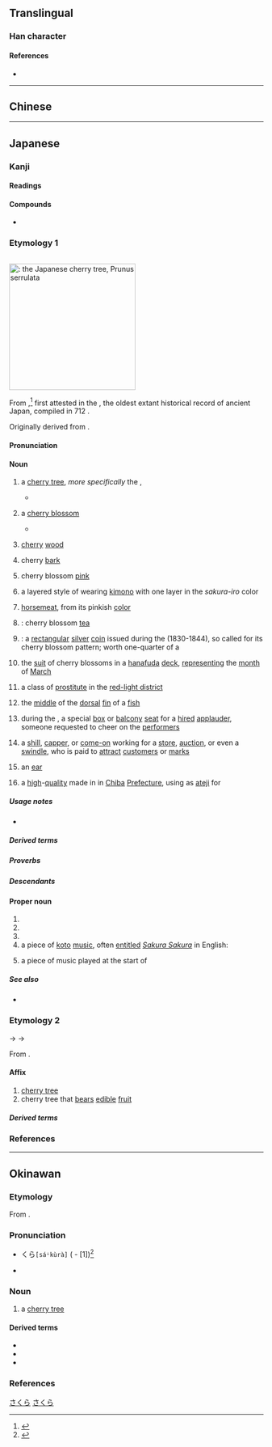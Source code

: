 {{also|櫻|樱}}
{{character info/new}}
==Translingual==
{{Han simplified forms|櫻|桜|樱}}

===Han character===
{{Han char|rn=75|rad=木|as=06|sn=10|four=|canj=DFV|ids=⿰木⿱⺍女}}

====References====
* {{Han ref|kx=0526.211|dkj=14796|hdz=21207.051|uh=685C|ud=26716}}

----

==Chinese==
{{zh-see|櫻|ss}}

----

==Japanese==
{{ja-kanji forms|桜|櫻}}

===Kanji===
{{ja-kanji|grade=5|rs=木06|kyu=櫻}}

====Readings====
{{ja-readings
|goon=よう<やう
|kanon=おう<あう
|kun=さくら-
}}

====Compounds====
* {{ja-r|山桜桃|ユスラ-ウメ|{{taxlink|Prunus tomentosa|species|ver=180319}}}}

===Etymology 1===
{{ja-kanjitab|yomi=k|さくら}}
<div style="float:right;clear:both;">
[[File:Cerisier_du_Japon_Prunus_serrulata.jpg|thumb|250px|{{m|ja||桜|tr=sakura}}: the '''Japanese cherry tree''', ''Prunus serrulata'']]
{{wp|lang=ja|サクラ}}
{{wp|Prunus serrulata}}
{{wp|Cherry blossom}}

From {{inh|ja|ojp|sort=さくら|-}},<ref name="KDJ">{{R:Kokugo Dai Jiten}}</ref> first attested in the ''{{w|Kojiki}}'', the oldest extant historical record of ancient Japan, compiled in 712 {{CE}}.

Originally derived from {{com|ja|sort=さくら|咲く|tr1=saku|t1=to [[bloom]], [[burst]] [[open]]|等|tr2=-ra|pos2=nominalizing and pluralizing suffix}}. {{rfv-etym|ja|sort=さくら}}

====Pronunciation====
{{ja-pron|yomi=k|さくら|acc=0|acc_ref=DJR}}

====Noun====
{{ja-noun|kyu=櫻|さくら|サクラ}}

# a [[cherry tree]], ''more specifically'' the {{vern|Japanese cherry}}, {{taxlink|Prunus serrulata|species|ver=191005}}
#* {{RQ:Kokinshū|16|832}}
#*: {{ja-usex|[[深草]]の[[野辺]]の'''桜'''し心あらば[[今年]][[ばかり]]は[[墨染]]に咲け|^ふかくさ-の-のべ の '''さくら''' し こころ あらば ことし ばかり は すみぞめ に さけ|O '''cherry trees''' of Fukakusa Field! If you truly have a heart this year, at least you'll be dressed in blossoms dyed in inky black.<ref>{{cite-book|1996|Laurel Rasplica Rodd|author2=Mary Catherine Henkenius|Kokinshū: A Collection of Poems Ancient and Modern|series=C & T Asian literature series; C & T Asian languages series|edition=reprint|publisher=Cheng & Tsui|isbn=0-8872-7249-5|page=288}}</ref>|sort=さくら}}
#: {{synonyms|ja|桜木|tr=sakuragi}}
#: {{hypernyms|ja|薔薇|tr=bara}}
# {{short for|ja|桜花|tr=sakurabana|dot=:|sort=さくら}} a [[cherry blossom]]
#* {{RQ:Goshūishū|1|120; also ''{{w|Ogura Hyakunin Isshu|Hyakunin Isshu}}'', poem 73}}
#*: {{ja-usex|[[高砂の]][[尾上|をのへ]]の'''桜'''咲きに[[けり]][[外%山]]の[[霞|かすみ]][[立てる|立たず]]もあらなむ|たかさご の をのへ の '''さくら''' さきにけり と%やま の かすみ たたず も あらなむ|rom=Takasago no onoe no '''sakura''' sakinikeri toyama no kasumi tatazu mo aranan|The '''cherries''' on Takasago peak have come into bloom; may the haze not rise on the outer slopes.<ref>{{cite-book|1993|{{w|Princess Shikishi}}|author2=Hiroaki Sato|String of Beads: Complete Poems of Princess Shikishi|series=A publication of the School of Hawaiian, Asian & Pacific studies; SHAPS library of translations|edition=illustrated|publisher=University of Hawaii Press|isbn=0-8248-1483-5|page=77}}</ref>|sort=さくら}}
# {{short for|ja|桜木|tr=sakuragi|dot=:}} [[cherry]] [[wood]]
# {{short for|ja|桜皮|tr=sakuragawa|dot=:}} cherry [[bark]]
# {{short for|ja|桜色|tr=sakura-iro|dot=:}} cherry blossom [[pink]]
# {{short for|ja|[[桜襲]], [[桜重]]|tr=sakura-gasane|dot=:}} a layered style of wearing [[kimono]] with one layer in the ''sakura-iro'' color
# {{short for|ja|桜肉|tr=sakura niku|dot=:}} [[horsemeat]], from its pinkish [[color]]
# {{short for|ja|桜湯|tr=sakurayu|nodot=1}}: cherry blossom [[tea]]
# {{synonym of|ja|天保一分銀|tr=Tenpō ichibugin|nodot=1}}: a [[rectangular]] [[silver]] [[coin]] issued during the {{w|Tenpō|Tenpō era}} (1830-1844), so called for its cherry blossom pattern; worth one-quarter of a {{m|ja|両|tr=ryō}}
# {{lb|ja|sort=さくら|card games}} the [[suit]] of cherry blossoms in a [[hanafuda]] [[deck]], [[represent]]ing the [[month]] of [[March]]
# {{lb|ja|sort=さくら|Kansai}} a class of [[prostitute]] in the [[red-light district]]
# the [[middle]] of the [[dorsal]] [[fin]] of a [[fish]]
# {{lb|ja|sort=さくら|theater|historical}} during the {{w|Edo Period}}, a special [[box]] or [[balcony]] [[seat]] for a [[hired]] [[applauder]], someone requested to cheer on the [[performer]]s
# {{lb|ja|sort=さくら|slang}} a [[shill]], [[capper]], or [[come-on]] working for a [[store]], [[auction]], or even a [[swindle]], who is paid to [[attract]] [[customer]]s or [[mark]]s
# {{lb|ja|sort=さくら|slang}} an [[ear]]
# {{short for|ja|[[桜炭]], [[佐倉炭]]|tr=Sakura-zumi|dot=:}} a [[high]]-[[quality]] {{m|ja|炭|tr=sumi||[[charcoal]]}} made in {{m|ja|佐倉|tr={{w|Sakura, Chiba|Sakura}}}} in [[Chiba]] [[prefecture|Prefecture]], using {{m|ja||桜}} as [[ateji]] for {{m|ja||佐倉}}

=====Usage notes=====
* {{U:ja:biology|サクラ}}

=====Derived terms=====
{{col3-u|ja
|{{ja-r|桜%麻|さくら%-あさ}}
|{{ja-r|桜%井|^さくら%い}}
|{{ja-r|桜 烏賊|さくら いか}}
|{{ja-r|桜%色|さくら%-いろ|[[pink]]; [[florid]]}}
|{{ja-r|桜%煎り|さくら%-いり}}, {{ja-r|桜%煮|さくら%-に}}
|{{ja-r|桜%魚|さくら%-うお}}
|{{ja-r|桜 鯎|さくら うぐい}}
|{{ja-r|桜%会|^さくら%-え}}
|{{ja-r|桜%海老|サクラ%-エビ|rom=-}}, {{ja-r|桜蝦|サクラ%-エビ}}
|{{ja-r|桜%麻|さくら%お}}
|{{ja-r|桜%縅|さくら%-おどし}}
|{{ja-r|桜%鹿の子|^さくら%が-の-こ}}
|{{ja-r|桜%会|^さくら%-かい}}
|{{ja-r|桜%貝|サクラ%ガイ}}
|{{ja-r|桜%狩|さくら%がり|rom=-}}, {{ja-r|桜%狩り|さくら%がり}}
|{{ja-r|桜%襲|さくら%がさね|rom=-}}, {{ja-r|桜%重|さくら%-がさね}}
|{{ja-r|桜%紙|さくら%-がみ}}
|{{ja-r|桜%粥|さくら%-がゆ}}
|{{ja-r|桜%川|^さくら%がわ}}
|{{ja-r|桜%木|さくら%ぎ}}
|{{ja-r|桜%区|^さくら%-く}}
|{{ja-r|桜%草|サクラ%グサ}}
|{{ja-r|桜 御飯|さくら ごはん}}
|{{ja-r|桜サイト|サクラ サイト}}
|{{ja-r|桜%島|^さくら%じま}}
|{{ja-r|桜%炭|^さくら%-ずみ}}
|{{ja-r|桜%前線|さくら% ぜんせん|cherry-blossom [[front]]}}
|{{ja-r|桜%草|サクラ%ソウ}}
|{{ja-r|桜%田|^さくら%だ}}
|{{ja-r|桜%鯛|サクラ%ダイ}}
|{{ja-r|桜%蓼|サクラ%タデ|{{taxlink|Persicaria conspicua|species|ver=180318}}}}
|{{ja-r|桜チーズ|さくら チーズ}}
|{{ja-r|桜%茶屋|さくら%-ぢゃや}}
|{{ja-r|桜%月|さくら%づき}}
|{{ja-r|桜%尽くし|さくら%-づくし|rom=-}}, {{ja-r|桜%尽し|さくら%-づくし}}
|{{ja-r|桜%漬|さくら%-づけ|rom=-}}, {{ja-r|桜%漬け|さくら%-づけ}}
|{{ja-r|桜%灯籠|さくら%-どうろう}}
|{{ja-r|桜%時|さくら%-どき}}
|{{ja-r|桜鍋|さくらなべ}}
|{{ja-r|桜 肉|さくら にく}}
|{{ja-r|桜 海苔|サクラ ノリ}}
|{{ja-r|桜%灰|^さくら%-ばい}}
|{{ja-r|桜花|さくらばな}}
|{{ja-r|桜%人|さくら%-びと}}
|{{ja-r|桜 吹雪|さくら ふぶき|[[flurry]] of [[fall]]ing cherry blossoms}}
|{{ja-r|桜%乾し|さくら%ぼし}}
|{{ja-r|桜%鱒|サクラ%マス|cherry salmon|pos={{taxlink|Oncorhynchus masou|species|ver=180319}}}}
|{{ja-r|桜%間|^さくら%ま}}
|{{ja-r|桜%丸|^さくら%まる}}
|{{ja-r|桜 味噌|さくら みそ}}
|{{ja-r|桜 結び|さくら むすび}}
|{{ja-r|桜%飯|さくら%めし}}
|{{ja-r|桜%餅|さくら%もち}}
|{{ja-r|桜 紅葉|さくら もみじ}}
|{{ja-r|桜%守|さくら%もり}}
|{{ja-r|桜%湯|さくら%ゆ}}
|{{ja-r|さくらレポート|^さくら-レポート}}
|{{ja-r|桜桃|さくらんぼ}}
|{{ja-r|桜ん坊|さくらんぼう}}
|{{ja-r|桜%蘭|サクラ%ラン|''[[Hoya carnosa]]''}}
|{{ja-r|浅%葱%桜|アサ%ギ%-ザクラ}}
|{{ja-r|徒%桜|あだ%ざくら}}
|{{ja-r|秋%桜|アキ%ザクラ}}
|{{ja-r|朝%桜|あさ%-ざくら}}
|{{ja-r|有明%桜|アリアケ%-ザクラ}}
|{{ja-r|家%桜|いえ%-ざくら}}
|{{ja-r|石%割り桜|いし%わり-ざくら}}
|{{ja-r|糸%桜|イト%ザクラ}}
|{{ja-r|渦%桜|ウズ%ザクラ}}
|{{ja-r|薄%桜|うす%ざくら}}
|{{ja-r|淡墨%-桜|^うすずみ%-ざくら}}
|{{ja-r|薄花%桜|うすはな%-ざくら}}
|{{ja-r|雲珠%桜|ウズ%-ザクラ}}
|{{ja-r|姥%桜|うば%ざくら}}
|{{ja-r|上溝 桜|ウワミズ サクラ|rom=-}}, {{ja-r|上%不見 桜|ウワ%ミズ サクラ|{{taxlink|Prunus grayana|species|ver=180319}}}}
|{{ja-r|江戸%桜|^エド%-ザクラ}}
|{{ja-r|大島%桜|^オオシマ%-ザクラ}}
|{{ja-r|遅%桜|おそ%ざくら}}
|{{ja-r|霞%桜|カスミ%ザクラ}}
|{{ja-r|堅%桜|カタ%ザクラ}}
|{{ja-r|樺%桜|カニワ%ザクラ}}
|{{ja-r|樺%桜|カバ%ザクラ}}
|{{ja-r|河%津%桜|^カワ%ヅ%-ザクラ}}
|{{ja-r|寒%桜|カン%ザクラ}}
|{{ja-r|寒%緋%桜|カン%ヒ%-ザクラ}}
|{{ja-r|黄%桜|キ%ザクラ}}
|{{ja-r|葛%桜|くず%ざくら}}
|{{ja-r|朽ち木%桜|くちき%-ざくら}}
|{{ja-r|熊谷%桜|^クマガイ%-ザクラ}}
|{{ja-r|雲%居 の 桜|くも%い の さくら}}
|{{ja-r|小%米%桜|コ%ゴメ%-ザクラ}}
|{{ja-r|小%桜|こ%ざくら}}
|{{ja-r|御%所%桜|ゴ%ショ%-ザクラ}}
|{{ja-r|零れ桜|こぼれ-ざくら}}
|{{ja-r|金剛%桜|コンゴウ%-ザクラ}}
|{{ja-r|西行%桜|^さいぎょう%-ざくら}}
|{{ja-r|左%近の桜|^さ%こん の さくら}}
|{{ja-r|里%桜|サト%ザクラ}}
|{{ja-r|塩竈%桜|シオガマ%-ザクラ}}
|{{ja-r|四季%桜|シキ%-ザクラ}}
|{{ja-r|垂り桜|しだり%-ざくら|{{taxlink|Prunus pendula|species|ver=180318}}}}
|{{ja-r|枝垂れ桜|しだれ%-ざくら|rom=-}}, {{ja-r|垂%桜|シダレ%-ザクラ}}
|{{ja-r|四手%桜|シデ%-ザクラ}}
|{{ja-r|芝%桜|シバ%ザクラ|{{taxlink|Phlox subulata|species|ver=180319}}}}
|{{ja-r|十%月%桜|ジュウ%ガツ%-ザクラ}}
|{{ja-r|秋色%桜|^しゅうしき%-ざくら}}
|{{ja-r|白%桜|シロ%ザクラ}}
|{{ja-r|神代%桜|^じんだい%-ざくら}}
|{{ja-r|墨染%桜|スミゾメ%-ザクラ}}
|{{ja-r|千本%桜|^せんぼん%ざくら}}
|{{ja-r|田打ち桜|たうち-ざくら}}
|{{ja-r|高%嶺%桜|タカ%ネ%-ザクラ}}}
|{{ja-r|滝%桜|^たき%ざくら}}
|{{ja-r|種%蒔き桜|たね%まき-ざくら}}
|{{ja-r|丁%子%-桜|チョウ%ジ%ザクラ}}
|{{ja-r|栂%桜|ツガ%ザクラ}}
|{{ja-r|同%期 の 桜|どう%き の さくら}}
|{{ja-r|遠%山%桜|とお%やま%-ざくら}}
|{{ja-r|南%殿の桜|^な%でん の さくら}}
|{{ja-r|匂%桜|ニオイ%-ザクラ}}
|{{ja-r|庭%桜|ニワ%ザクラ|{{taxlink|Prunus glandulosa|species|ver=180319}}}}
|{{ja-r|葉%桜|は%ざくら}}
|{{ja-r|彼%岸%桜|ヒ%ガン%-ザクラ}}
|{{ja-r|緋%寒%桜|ヒ%カン%ザクラ}}
|{{ja-r|緋%桜|ヒ%ザクラ}}
|{{ja-r|美%女%桜|ビ%ジョ%ザクラ|{{taxlink|Verbena phlogiflora|species|ver=180319}}}}
|{{ja-r|一%重%桜|ひと%え%-ざくら}}
|{{ja-r|総%桜|フサ%ザクラ|{{taxlink|Euptelea polyandra|species|ver=180319}}}}
|{{ja-r|富士%桜|フジ%ザクラ}}
|{{ja-r|不%断%桜|フ%ダン%-ザクラ}}
|{{ja-r|牡%丹%桜|ボ%タン%-ザクラ}}
|{{ja-r|豆%桜|マメ%ザクラ|{{taxlink|Prunus incisa|species|ver=180319}}}}
|{{ja-r|実%桜|ミ%ザクラ}}
|{{ja-r|峰%桜|ミネ%ザクラ|rom=-}}, {{ja-r|嶺%桜|ミネ%ザクラ|{{taxlink|Prunus nipponica|species|ver=180319}}}}
|{{ja-r|御%階の桜|^み%はし の さくら}}
|{{ja-r|深%山%桜|ミ%ヤマ%-ザクラ}}
|{{ja-r|八重%桜|ヤエ%ザクラ}}
|{{ja-r|山%桜|ヤマ%ザクラ}}
|{{ja-r|夜%桜|よ%ざくら}}
|{{ja-r|夕%桜|ゆう%ざくら}}
|{{ja-r|楊%貴%妃%桜|ヨウ%キ%ヒ%-ザクラ}}
|{{ja-r|吉%野%桜|^ヨシ%ノ%-ザクラ}}
|{{ja-r|若%桜|わか%-ざくら}}
}}

=====Proverbs=====
{{col3-u|ja
|{{ja-r|桜 切る 馬鹿 梅 切らぬ 馬鹿|さくら きる ばか うめ きらぬ ばか|foolish to prune cherry trees but not to prune plum trees}}
|{{ja-r|明日 あり と 思う 心 の 仇%桜|あす あり と おもう こころ の あだ%-ざくら}}
|{{ja-r|梅 と 桜|うめ と さくら}}
|{{ja-r|五月 の 桜 で 葉ばかりさま|さつき の さくら で は-ばかり-さま}}
|{{ja-r|三%日 見ぬ 間 の 桜|みっ%か みぬ ま の さくら}}
}}

=====Descendants=====
{{col3-u|ja
|{{desc|en|sakura}}
|{{desc|id|sakura}}
|{{desc|ckv|sakula}}
|{{desc|xug|桜|tr=sakūra}}
|{{desc|ryu|桜|tr=sakura}}
|{{desc|pt|sakura}}
}}

====Proper noun====
{{ja-pos|proper|kyu=櫻|さくら}}

# {{given name|ja|female|A=a|sort=さくら}}
# {{n-g|a [[placename]]}}
# {{surname|ja|A=a|nodot=1|sort=さくら}}
# a piece of [[koto]] [[music]], often [[entitle]]d ''[[w:Sakura Sakura|Sakura Sakura]]'' in English:
#: {{ja-usex|'''さくら'''　'''さくら'''　[[弥生]]の[[空]]は　[[見%渡す]][[限り]]...|'''さくら'''　'''さくら'''　やよい の そら は　み%わたす かぎり...|rom='''sakura''', '''sakura''', yayoi no sora wa, miwatasu kagiri...|sort=さくら}}
# a piece of music played at the start of {{m|ja|平曲|tr=Heikyoku|pos=[[retelling]] of ''[[w:The Tale of the Heike|The Tale of the Heike]]'' with {{m|ja|琵琶|tr=biwa}} [[lute]] [[accompaniment]]}}

=====See also=====
* {{audio|ja|Sakura Sakura.song.ogg|''Sakura'' song}}

===Etymology 2===
{{ja-kanjitab|おう|yomi=kanon}}
{{IPAchar|/au/}} → {{IPAchar|/ɔː/}} → {{IPAchar|/oː/}}

From {{der|ja|ltc|sort=おう|-}} {{ltc-l|櫻}}.

====Affix====
{{ja-pos|affix|kyu=櫻|おう|hhira=あう}}

# [[cherry tree]]
# cherry tree that [[bear#Verb|bears]] [[edible]] [[fruit]]

=====Derived terms=====
{{col3-u|ja
|{{ja-r|桜蔭%会|^おういん%かい}}
|{{ja-r|桜%雲|おう%うん}}
|{{ja-r|桜%花|おう%か}}
|{{ja-r|桜樹|おうじゅ}}
|{{ja-r|桜唇|おうしん}}
|{{ja-r|桜桃|おうとう}}
|{{ja-r|桜%皮|おう%ひ}}
|{{ja-r|桜門%会|^おうもん%かい}}
|{{ja-r|桜友%会|^おうゆう%かい}}
|{{ja-r|観桜|かんおう}}
|{{ja-r|残桜|ざんおう}}
|{{ja-r|老桜|ろうおう}}
}}

===References===
<references/>

[[Category:Japanese basic words|さくら]]
[[Category:ja:Trees|さくら]]

----

==Okinawan==

===Etymology===
From {{bor|ryu|ja|桜|tr=sakura|sort=さくら}}.

===Pronunciation===
* {{a|{{ll|ja|首里|Shuri}}-{{ll|ja|那覇|Naha}}}} {{ja-accent/down|さ}}くら<tt>[sáꜜkùrà]</tt> ({{ll|ja|下降型|Kakō}} - [1])<ref>{{R:Shuri-Naha Dialect Dictionary|サクラ|SN16127}}</ref>
* {{IPA|ryu|[sakuɾa]|sort=さくら}}

===Noun===
{{ryu-noun|さくら|sort=さくら}}

# a [[cherry tree]]

====Derived terms====
* {{m|ryu|桜色|tr=sakura-iru}}
* {{m|ryu|桜島|tr=Sakurajima}}
* {{m|ryu|桜花|tr=sakurabana}}

===References===
<references/>
